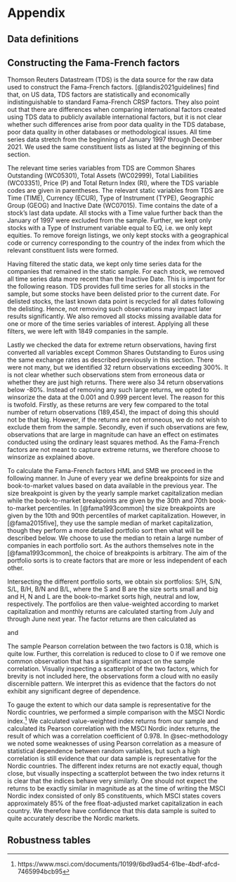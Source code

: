 # Appendix

## Data definitions

<!-- In table \ref{tab:data_definitions} we list the different data definitions used in  -->
<!-- this study.  -->

\input{_tables/data_definitions.tex}

<!-- In table \ref{tab:msci_indices} we list the different indices from MSCI[^1] that have -->
<!-- been used to calculate the HML and SMB factors from [@fama1993common] country by country. -->
<!-- Note that the names are the same for all of the countries in this study.  -->

<!-- [^1]:https://www.msci.com/end-of-day-data-search -->

<!-- \input{_tables/MSCI_indices.tex} -->

<!-- The factors are created by calculating -->

<!-- \begin{equation} -->
<!-- HML = \frac{1}{2} \cdot (sc\_value + lc\_value - sc\_growth - lc\_growth) -->
<!-- \end{equation} -->

<!-- and  -->

<!-- \begin{equation} -->
<!-- SMB = \frac{1}{3} \cdot (sc\_value + sc\_none + sc\_growth - lc\_value - lc\_none - lc\_growth), -->
<!-- \end{equation} -->

<!-- where "lc" stands for "large cap" and "sc" stands for "small cap". Also, "sc_none" means -->
<!-- "small cap" and "lc_none" means large cap.  -->

<!-- **NOTE: A mistake seems to have been made for Norway, where MID GROWTH has been downloaded in -->
<!-- place of LARGE GROWTH. Fix this later.** -->



## Constructing the Fama-French factors 


Thomson Reuters Datastream (TDS) is the data source for the raw data used to construct the Fama-French factors. [@landis2021guidelines] find that, on US data, TDS factors are statistically and economically indistinguishable to standard Fama-French CRSP factors. They also point out that there are differences when comparing international factors created using TDS data to publicly available international factors, but it is not clear whether such differences arise from poor data quality in the TDS database, poor data quality in other databases or methodological issues. All time series data stretch from the beginning of January 1997 through December 2021. We used the same constituent lists as listed at the beginning of this section.

The relevant time series variables from TDS are Common Shares Outstanding (WC05301), Total Assets (WC02999), Total Liabilities (WC03351), 
<!-- Operating Income (WC01250),  -->
Price (P) and Total Return Index (RI), where the TDS variable codes are given in parentheses. 
<!-- Operating income is defined by TDS as Net Sales minus Operating Expenses, where the latter is defined to be the total expenses related to a company's operations.  -->
The relevant static variables from TDS are Time (TIME), Currency (ECUR), Type of Instrument (TYPE), Geographic Group (GEOG) and Inactive Date (WC07015). Time contains the date of a stock's last data update. All stocks with a Time value further back than the January of 1997 were excluded from the sample. Further, we kept only stocks with a Type of Instrument variable equal to EQ, i.e. we only kept equities. To remove foreign listings, we only kept stocks with a geographical code or currency corresponding to the country of the index from which the relevant constituent lists were formed. 

Having filtered the static data, we kept only time series data for the companies that remained in the static sample. For each stock, we removed all time series data more recent than the Inactive Date. This is important for the following reason. TDS provides full time series for all stocks in the sample, but some stocks have been delisted prior to the current date. For delisted stocks, the last known data point is recycled for all dates following the delisting. Hence, not removing such observations may impact later results significantly. We also removed all stocks missing available data for one or more of the time series variables of interest. Applying all these filters, we were left with 1849 companies in the sample.

Lastly we checked the data for extreme return observations, having first converted all variables except Common Shares Outstanding to Euros using the same exchange rates as described previously in this section. There were not many, but we identified 32 return observations exceeding 300%. It is not clear whether such observations stem from erroneous data or whether they are just high returns. There were also 34 return observations below -80%. Instead of removing any such large returns, we opted to winsorize the data at the 0.001 and 0.999 percent level. The reason for this is twofold. Firstly, as these returns are very few compared to the total number of return observations (189,454), the impact of doing this should not be that big. However, if the returns are not erroneous, we do not wish to exclude them from the sample. Secondly, even if such observations are few, observations that are large in magnitude can have an effect on estimates conducted using the ordinary least squares method. As the Fama-French factors are not meant to capture extreme returns, we therefore choose to winsorize as explained above. 

To calculate the Fama-French factors HML and SMB we proceed in the following manner. In June of every year we define breakpoints for size and book-to-market values based on data available in the previous year. The size breakpoint is given by the yearly sample market capitalization median while the book-to-market breakpoints are given by the 30th and 70th book-to-market percentiles. In [@fama1993common] the size breakpoints are given by the 10th and 90th percentiles of market capitalization. However, in [@fama2015five], they use the sample median of market capitalization, though they perform a more detailed portfolio sort then what will be described below. We choose to use the median to retain a large number of companies in each portfolio sort. As the authors themselves note in the [@fama1993common], the choice of breakpoints is arbitrary. The aim of the portfolio sorts is to create factors that are more or less independent of each other. 

Intersecting the different portfolio sorts, we obtain six portfolios: S/H, S/N, S/L, B/H, B/N and B/L, where the S and B are the size sorts small and big and H, N and L are the book-to-market sorts high, neutral and low, respectively. The portfolios are then value-weighted according to market capitalization and monthly returns are calculated starting from July and through June next year. The factor returns are then calculated as 

\begin{equation}
HML = \frac{1}{2}(S/H + B/H) - \frac{1}{2}(S/L + B/L),\label{HML}
\end{equation}

and

\begin{equation}
SMB = \frac{1}{3}(S/L + S/M + S/H) - \frac{1}{3}(B/L + B/M + B/H).\label{SMB}
\end{equation}

The sample Pearson correlation between the two factors is 0.18, which is quite low. Further, this correlation is 
reduced to close to 0 if we remove one common observation that has a significant impact on the sample correlation. Visually inspecting a scatterplot of the two factors, which for brevity is not included here, the observations form a cloud with no easily discernible pattern. We interpret this as evidence that the factors do not exhibit any significant degree of dependence. 

To gauge the extent to which our data sample is representative for the Nordic countries, we performed a simple comparison with the MSCI Nordic index.^[https://www.msci.com/documents/10199/6bd9ad54-61be-4bdf-afcd-7465994bcb95]
We calculated value-weighted index returns from our sample and calculated its Pearson correlation with the MSCI Nordic index returns, the result of which was a correlation coefficient of 0.978. In @sec-methodology we noted some weaknesses of using Pearson correlation as a measure of statistical dependence between random variables, but such a high correlation is still evidence that our data sample is representative for the Nordic countries. The different index returns are not exactly equal, though close, but visually inspecting a scatterplot between the two index returns it is clear that the indices behave very similarly. One should not expect the returns to be exactly similar in magnitude as at the time of writing the MSCI Nordic index consisted of only 85 constituents, which MSCI states covers approximately 85% of the free float-adjusted market capitalization in each country. We therefore have confidence that this data sample is suited to quite accurately describe the Nordic markets. 




## Robustness tables

\input{_tables/double_sorts_cokurtosis_ltd_nll.tex}
\input{_tables/double_sorts_coskewness_ltd_nll.tex}
\input{_tables/double_sorts_downside_beta_ltd_nll.tex}
\input{_tables/univariate_sorts_equal_weighted.tex}
\input{_tables/double_sorts_beta_ltd_equal_weighted.tex}
\input{_tables/double_sorts_cokurtosis_ltd_equal_weighted.tex}
\input{_tables/double_sorts_coskewness_ltd_equal_weighted.tex}
\input{_tables/double_sorts_downside_beta_ltd_equal_weighted.tex}
\input{_tables/reg_clustered_on_time_1_size_bm_nll.tex}
\input{_tables/reg_clustered_on_time_2_size_bm_nll.tex}


<!-- ## Density plots -->

<!-- **To be plotted differently. Have currently been plotted using the 'copula' package -->
<!-- in R, which produces bad plots. Will plot densities by using the formula directly.** -->

<!-- \begin{figure} -->
<!-- \centering -->

<!-- \input{_figures/fig_7.tex} -->

<!-- \caption{Density plots of copulas exhibiting LTD or UTD. Notice that the rotated -->
<!-- densities exhibit the opposite characteristic, i.e. UTD or LTD. Top row from the left:  -->
<!-- Clayton density and Gumbel density. Bottom row from the left: Joe density and Galambos  -->
<!-- density.} -->
<!-- \label{LTD_densities} -->
<!-- \end{figure} -->


<!-- \begin{figure} -->
<!-- \centering -->

<!-- \input{_figures/fig_8.tex} -->


<!-- \caption{Density plits of copulas exhibiting NTD. Top frow from the left: Gauss density and Frank density. Bottom row from the left: FGM density and Plackett density.} -->
<!-- \label{NTD_densities} -->
<!-- \end{figure} -->


<!-- \begin{figure} -->
<!-- \centering -->

<!-- \input{_figures/fig_9.tex} -->

<!-- \caption{Mixed copula density. A third of weight put on the Clayton copula, the Frank copula and the Gumbel copula} -->
<!-- \label{mixed_density} -->
<!-- \end{figure} -->